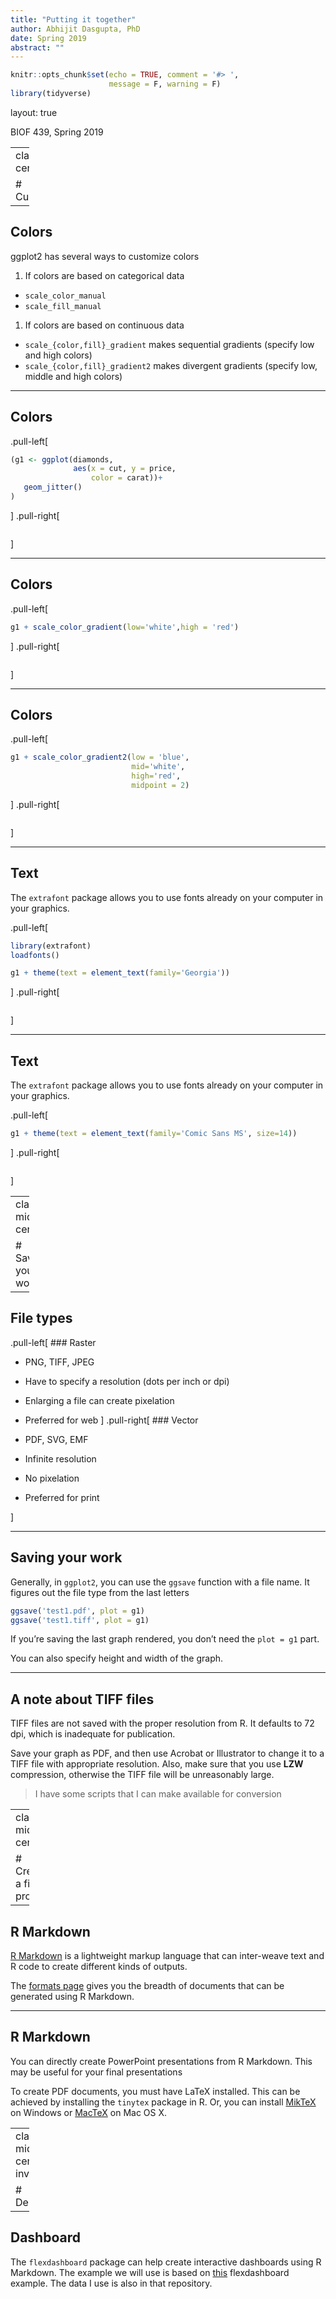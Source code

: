 ```yaml
---
title: "Putting it together"
author: Abhijit Dasgupta, PhD
date: Spring 2019
abstract: ""
---
```


```r
knitr::opts_chunk$set(echo = TRUE, comment = '#> ', 
                      message = F, warning = F)
library(tidyverse)
```

layout: true

<div class="my-header">
<span>BIOF 439, Spring 2019</span></div>

---
class: middle, center

# Customization

---

## Colors

ggplot2 has several ways to customize colors

1. If colors are based on categorical data
  - `scale_color_manual`
  - `scale_fill_manual`
1. If colors are based on continuous data
  - `scale_{color,fill}_gradient` makes sequential gradients (specify low and high colors)
  - `scale_{color,fill}_gradient2` makes divergent gradients (specify low, middle and high colors)

---

## Colors

.pull-left[
```r
(g1 <- ggplot(diamonds, 
              aes(x = cut, y = price, 
                  color = carat))+
   geom_jitter()
)

```
]
.pull-right[
```r
```
]

---

## Colors

.pull-left[
```r
g1 + scale_color_gradient(low='white',high = 'red')
```
]
.pull-right[
```r
```
]

---

## Colors

.pull-left[
```r
g1 + scale_color_gradient2(low = 'blue', 
                           mid='white', 
                           high='red',
                           midpoint = 2)
```
]
.pull-right[
```r
```
]

---

## Text

The `extrafont` package allows you to use fonts already on your computer in your graphics.

.pull-left[
```r
library(extrafont)
loadfonts()

g1 + theme(text = element_text(family='Georgia'))
```
]
.pull-right[
```r
```
]

---

## Text

The `extrafont` package allows you to use fonts already on your computer in your graphics.

.pull-left[
```r

g1 + theme(text = element_text(family='Comic Sans MS', size=14))
```
]
.pull-right[
```r
```
]

---
class: middle, center

# Saving your work

---

## File types

.pull-left[
### Raster 

- PNG, TIFF, JPEG
- Have to specify a resolution (dots per inch or dpi)
- Enlarging a file can create pixelation
- Preferred for web
]
.pull-right[
### Vector

- PDF, SVG, EMF
- Infinite resolution
- No pixelation
- Preferred for print

]

---

## Saving your work

Generally, in `ggplot2`, you can use the `ggsave` function with a file name. It figures out the file type from the last  letters

```r
ggsave('test1.pdf', plot = g1)
ggsave('test1.tiff', plot = g1)
```

If you're saving the last graph rendered, you don't need the `plot = g1` part. 

You can also specify height and width of the graph.

---

## A note about TIFF files

TIFF files are not saved with the proper resolution from R. It defaults to 72 dpi, which is inadequate for publication. 

Save your graph as PDF, and then use Acrobat or Illustrator to change it to a TIFF file with appropriate resolution. Also, make sure that you use __LZW__ compression, otherwise the TIFF file will be unreasonably large.

> I have some scripts that I can make available for conversion 

---
class: middle, center

# Creating a final product

---

## R Markdown

[R Markdown](https://rmarkdown.rstudio.com) is a lightweight markup language that can inter-weave text and R code to create different kinds of outputs. 

The [formats page](https://rmarkdown.rstudio.com/formats.html) gives you the breadth of documents that can be generated using R Markdown.

---

## R Markdown

You can directly create PowerPoint presentations from R Markdown. This may be useful for your final presentations

To create PDF documents, you must have LaTeX installed. This can be achieved by installing the `tinytex` package in R. Or, you can install 
[MikTeX](https://miktex.org) on Windows or [MacTeX](http://www.tug.org/mactex) on Mac OS X.

---
class: middle, center, inverse

# Demos

---

## Dashboard

The `flexdashboard` package can help create interactive dashboards using R Markdown. The example we will use is based on [this](https://github.com/DIYtranscriptomics/DIYtranscriptomics.github.io/blob/master/Code/files/flexdashboard_essentials.Rmd) flexdashboard example. The data I use is also in that repository. 



